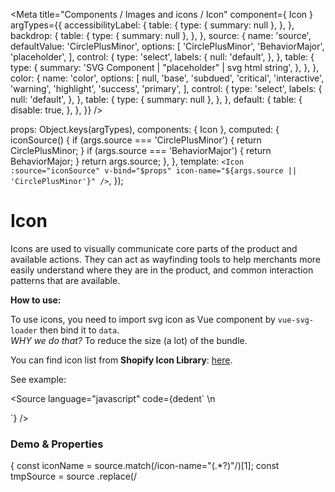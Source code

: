 

<Meta
  title="Components / Images and icons / Icon"
  component={ Icon }
  argTypes={{
    accessibilityLabel: {
      table: {
        type: { summary: null },
      },
    },
    backdrop: {
      table: {
        type: { summary: null },
      },
    },
    source: {
      name: 'source',
      defaultValue: 'CirclePlusMinor',
      options: [
        'CirclePlusMinor',
        'BehaviorMajor',
        'placeholder',
      ],
      control: {
        type: 'select',
        labels: {
          null: 'default',
        },
      },
      table: {
        type: {
          summary: 'SVG Component | "placeholder" | svg html string',
        },
      },
    },
    color: {
      name: 'color',
      options: [
        null,
        'base',
        'subdued',
        'critical',
        'interactive',
        'warning',
        'highlight',
        'success',
        'primary',
      ],
      control: {
        type: 'select',
        labels: {
          null: 'default',
        },
      },
      table: {
        type: {
          summary: null
        },
      },
    },
    default: {
      table: {
        disable: true,
      },
    },
  }}
/>

  props: Object.keys(argTypes),
  components: { Icon },
  computed: {
    iconSource() {
      if (args.source === 'CirclePlusMinor') {
        return CirclePlusMinor;
      }
      if (args.source === 'BehaviorMajor') {
        return BehaviorMajor;
      }
      return args.source;
    },
  },
  template: `<Icon :source="iconSource" v-bind="$props" icon-name="${args.source || 'CirclePlusMinor'}" />`,
});

# Icon

Icons are used to visually communicate core parts of the product and available actions.
They can act as wayfinding tools to help merchants more easily understand where they are in the product,
and common interaction patterns that are available.

**How to use:**

To use icons, you need to import svg icon as Vue component by `vue-svg-loader` then bind it to `data`.<br/>
*WHY we do that?* To reduce the size (a lot) of the bundle.

You can find icon list from **Shopify Icon Library**: [here](https://polaris-icons.shopify.com/).

See example:

<Source
  language="javascript"
  code={dedent`
  <template>
    <Icon :source="iconCirclePlusMinor" />
  </template>\n
  <script>
  \/\/ Change \`CirclePlusMinor\` to icon name from Shopify Icon Library
  \/\/ OR if you config \`vue-svg-loader\` in vue.config.js
  \/\/ import CirclePlusMinor from '@shopify/polaris-icons/dist/svg/CirclePlusMinor.svg';\n
    data() {
      return {
        iconCirclePlusMinor: CirclePlusMinor,
      };
    },
  };
  </script>
  `}
/>

### **Demo & Properties**

<Canvas>
  <Story
    name="Icon"
    parameters={{
      docs: {
        transformSource: (source) => {
          const iconName = source.match(/icon-name="(.*?)"/)[1];
          const tmpSource = source
            .replace(/<template>/, '')
            .replace(/<\/template>/, '')
            .replace(/icon-name=".*?"/, '')
            .replace(/source='(.*)'/, `source="icon${iconName}"`);
          if (iconName === 'placeholder') {
            return tmpSource;
          }
          const fullSource = dedent`
            data() {
              return {
                icon${iconName}: ${iconName},
              };
            },
          ${tmpSource}
          `;
          return fullSource;
        },
      },
    }}
  >
    {Template.bind({})}
  </Story>
</Canvas>

<ArgsTable story="Icon" />

